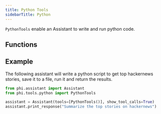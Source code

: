```yaml
---
title: Python Tools
sidebarTitle: Python
---
```


`PythonTools` enable an Assistant to write and run python code.

## Functions

## Example

The following assistant will write a python script to get top hackernews stories, save it to a file, run it and return the results.

```python python_tools.py
from phi.assistant import Assistant
from phi.tools.python import PythonTools

assistant = Assistant(tools=[PythonTools()], show_tool_calls=True)
assistant.print_response("Summarize the top stories on hackernews")
```

<Snippet file="message-us-discord.mdx" />
